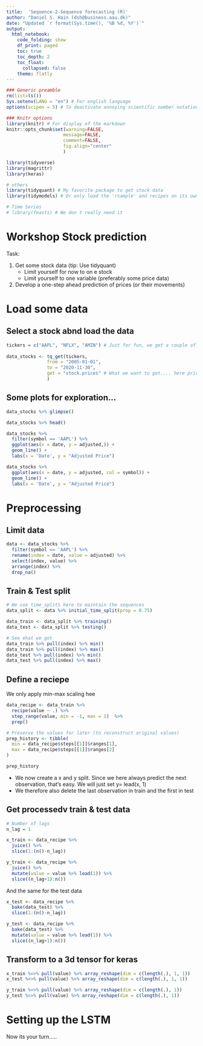```yaml
---
title:  'Sequence-2-Sequence forecasting (R)'
author: "Daniel S. Hain (dsh@business.aau.dk)"
date: "Updated `r format(Sys.time(), '%B %d, %Y')`"
output:
  html_notebook:
    code_folding: show
    df_print: paged
    toc: true
    toc_depth: 2
    toc_float:
      collapsed: false
    theme: flatly
---
```


```r
### Generic preamble
rm(list=ls())
Sys.setenv(LANG = "en") # For english language
options(scipen = 5) # To deactivate annoying scientific number notation

### Knitr options
library(knitr) # For display of the markdown
knitr::opts_chunk$set(warning=FALSE,
                     message=FALSE,
                     comment=FALSE, 
                     fig.align="center"
                     )
```


```r
library(tidyverse)
library(magrittr)
library(keras)
```

```r
# others
library(tidyquant) # My favorite package to get stock data
library(tidymodels) # Or only load the 'rsample' and recipes on its own

# Time Series
# library(feasts) # We don t really need it
```

# Workshop Stock prediction

Task:

1. Get some stock data (tip: Use tidyquant)
    * Limit yourself for now to on e stock
    * Limit yourself to one variable (preferably some price data)
2. Develop a one-step ahead prediction of prices (or their movements)

# Load some data

## Select a stock abnd load the data

```r
tickers = c("AAPL", "NFLX", "AMZN") # Just for fun, we get a couple of stocks
            
data_stocks <- tq_get(tickers,
               from = "2005-01-01",
               to = "2020-11-30",
               get = "stock.prices" # What we want to get.... here prices
               )
```


## Some plots for exploration...


```r
data_stocks %>% glimpse()
```

```r
data_stocks %>% head()
```

```r
data_stocks %>%
  filter(symbol == 'AAPL') %>%
  ggplot(aes(x = date, y = adjusted,)) +
  geom_line() +
  labs(x = 'Date', y = "Adjusted Price") 
```

```r
data_stocks %>%
  ggplot(aes(x = date, y = adjusted, col = symbol)) +
  geom_line() +
  labs(x = 'Date', y = "Adjusted Price") 
```

# Preprocessing

## Limit data

```r
data <- data_stocks %>%
  filter(symbol == 'AAPL') %>%
  rename(index = date, value = adjusted) %>%
  select(index, value) %>%
  arrange(index) %>%
  drop_na()
```

## Train & Test split

```r
# We use time_splits here to maintain the sequences
data_split <- data %>% initial_time_split(prop = 0.75)
```

```r
data_train <- data_split %>% training()
data_test <- data_split %>% testing()
```

```r
# See ehat we got
data_train %>% pull(index) %>% min()
data_train %>% pull(index) %>% max()
data_test %>% pull(index) %>% min()
data_test %>% pull(index) %>% max()
```

## Define a reciepe

We only apply min-max scaling hee

```r
data_recipe <- data_train %>%
  recipe(value ~ .) %>% 
  step_range(value, min = -1, max = 1)  %>%
  prep()
```

```r
# Preserve the values for later (to reconstruct original values)
prep_history <- tibble(
  min = data_recipe$steps[[1]]$ranges[1],
  max = data_recipe$steps[[1]]$ranges[2]
)
```

```r
prep_history
```



* We now create a x and y split. Since we here always predict the next observation, that's easy. We will just set y= lead(x, 1)
* We therefore also delete the last observation in train and the first in test

## Get processedv train & test data

```r
# Number of lags
n_lag = 1
```


```r
x_train <- data_recipe %>% 
  juice() %>%  
  slice(1:(n()-n_lag))
```

```r
y_train <- data_recipe %>%  
  juice() %>%
  mutate(value = value %>% lead(1)) %>%
  slice((n_lag+1):n())
```

And the same for the test data

```r
x_test <- data_recipe %>% 
  bake(data_test) %>%  
  slice(1:(n()-n_lag))

y_test <- data_recipe %>%  
  bake(data_test) %>%  
  mutate(value = value %>% lead(1)) %>%
  slice((n_lag+1):n())
```

## Transform to a 3d tensor for keras

```r
x_train %<>% pull(value) %>% array_reshape(dim = c(length(.), 1, 1))
x_test %<>% pull(value) %>% array_reshape(dim = c(length(.), 1, 1))

y_train %<>% pull(value) %>% array_reshape(dim = c(length(.), 1))
y_test %<>% pull(value) %>% array_reshape(dim = c(length(.), 1))
```

# Setting up the LSTM

Now its your turn.....